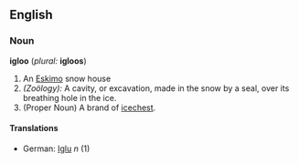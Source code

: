 ==English==
===Noun===
'''igloo''' (''plural:'' '''igloos''')
#An [[Eskimo]] snow house
#''(Zoölogy):'' A cavity, or excavation, made in the snow by a seal, over its breathing hole in the ice.
# (Proper Noun) A brand of [[icechest]].
====Translations====
*German: [[Iglu]] ''n'' (1)